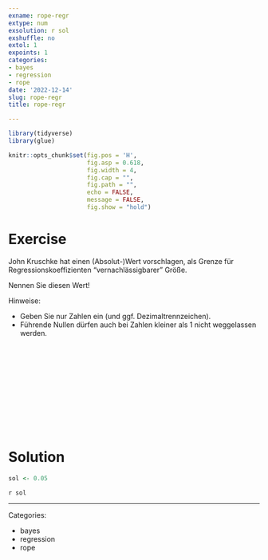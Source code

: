```yaml
---
exname: rope-regr
extype: num
exsolution: r sol
exshuffle: no
extol: 1
expoints: 1
categories:
- bayes
- regression
- rope
date: '2022-12-14'
slug: rope-regr
title: rope-regr

---
```





```r
library(tidyverse)
library(glue)
```


```r
knitr::opts_chunk$set(fig.pos = 'H',
                      fig.asp = 0.618,
                      fig.width = 4,
                      fig.cap = "", 
                      fig.path = "",
                      echo = FALSE,
                      message = FALSE,
                      fig.show = "hold")
```






# Exercise

John Kruschke hat einen (Absolut-)Wert vorschlagen, als Grenze für Regressionskoeffizienten "vernachlässigbarer" Größe.

Nennen Sie diesen Wert!

Hinweise:

- Geben Sie nur Zahlen ein (und ggf. Dezimaltrennzeichen).
- Führende Nullen  dürfen auch bei Zahlen kleiner als 1 nicht weggelassen werden.




</br>
</br>
</br>
</br>
</br>
</br>
</br>
</br>
</br>
</br>

# Solution

```r
sol <- 0.05
```

`r sol`




---

Categories: 

- bayes
- regression
- rope

